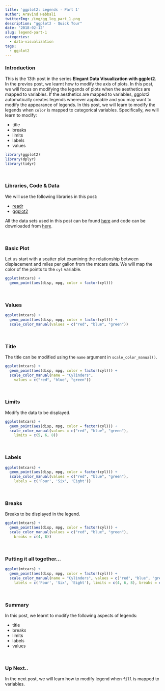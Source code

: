 ```yaml
---
title: 'ggplot2: Legends - Part 1'
author: Aravind Hebbali
twitterImg: /img/gg_leg_part_1.png
description: "ggplot2 - Quick Tour"
date: '2018-02-12'
slug: legend-part-1
categories:
  - data-visualization
tags:
  - ggplot2
---
```


### Introduction

This is the 13th post in the series **Elegant Data Visualization with 
ggplot2**. In the previos post, we learnt how to modify the axis of plots. In 
this post, we will focus on modifying the legends of plots when the aesthetics 
are mapped to variables. If the aesthetics are mapped to variables, ggplot2 
automatically creates legends wherever applicable and you may want to modify the 
appearance of legends. In this post, we will learn to modify the legends 
when `color` is mapped to categorical variables. Specifically, we will learn
to modify:

- title
- breaks
- limits
- labels
- values

```r
library(ggplot2)
library(dplyr)
library(tidyr)
```

<br>

### Libraries, Code & Data

We will use the following libraries in this post:

- [readr](http://readr.tidyverse.org/)
- [ggplot2](http://ggplot2.tidyverse.org/)

All the data sets used in this post can be found [here](https://github.com/rsquaredacademy/datasets) 
and code can be downloaded from [here](https://gist.github.com/rsquaredacademy/f099b954fa8f5a84cd8e5a2a031f91db).

<br>

### Basic Plot

Let us start with a scatter plot examining the relationship between displacement
and miles per gallon from the mtcars data. We will map the color of the points
to the `cyl` variable. 

```r
ggplot(mtcars) +
  geom_point(aes(disp, mpg, color = factor(cyl)))
```

<br>

### Values

```r
ggplot(mtcars) +
  geom_point(aes(disp, mpg, color = factor(cyl))) +
  scale_color_manual(values = c("red", "blue", "green"))
```

<br>

### Title

The title can be modified using the `name` argument in `scale_color_manual()`. 

```r
ggplot(mtcars) +
  geom_point(aes(disp, mpg, color = factor(cyl))) +
  scale_color_manual(name = "Cylinders", 
    values = c("red", "blue", "green"))
```

<br>

### Limits

Modify the data to be displayed.

```r
ggplot(mtcars) +
  geom_point(aes(disp, mpg, color = factor(cyl))) +
  scale_color_manual(values = c("red", "blue", "green"),
    limits = c(5, 6, 8))
```

<br>

### Labels

```r
ggplot(mtcars) +
  geom_point(aes(disp, mpg, color = factor(cyl))) +
  scale_color_manual(values = c("red", "blue", "green"),
    labels = c('Four', 'Six', 'Eight'))
```

<br>

### Breaks

Breaks to be displayed in the legend.

```r
ggplot(mtcars) +
  geom_point(aes(disp, mpg, color = factor(cyl))) +
  scale_color_manual(values = c("red", "blue", "green"),
    breaks = c(4, 8))
```

<br>

### Putting it all together...

```r
ggplot(mtcars) +
  geom_point(aes(disp, mpg, color = factor(cyl))) +
  scale_color_manual(name = "Cylinders", values = c("red", "blue", "green"),
    labels = c('Four', 'Six', 'Eight'), limits = c(4, 6, 8), breaks = c(4, 6, 8))
```

<br>

### Summary

In this post, we learnt to modify the following aspects of legends: 

- title
- breaks
- limits
- labels
- values

<br>

### Up Next..

In the next post, we will learn how to modify legend when `fill` is mapped to variables.

<br>